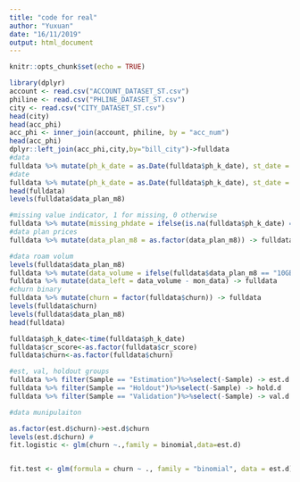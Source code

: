 ```yaml
---
title: "code for real"
author: "Yuxuan"
date: "16/11/2019"
output: html_document
---
```


```r
knitr::opts_chunk$set(echo = TRUE)
```

```r
library(dplyr)
account <- read.csv("ACCOUNT_DATASET_ST.csv")
philine <- read.csv("PHLINE_DATASET_ST.csv")
city <- read.csv("CITY_DATASET_ST.csv")
head(city)
head(acc_phi)
acc_phi <- inner_join(account, philine, by = "acc_num")
head(acc_phi)
dplyr::left_join(acc_phi,city,by="bill_city")->fulldata
#data
fulldata %>% mutate(ph_k_date = as.Date(fulldata$ph_k_date), st_date = as.Date(fulldata$st_date)) -> fulldata
#date
fulldata %>% mutate(ph_k_date = as.Date(fulldata$ph_k_date), st_date = as.Date(fulldata$st_date)) -> fulldata
head(fulldata)
levels(fulldata$data_plan_m8)

#missing value indicator, 1 for missing, 0 otherwise
fulldata %>% mutate(missing_phdate = ifelse(is.na(fulldata$ph_k_date) == 1, 1, 0)) -> fulldata
#data plan prices
fulldata %>% mutate(data_plan_m8 = as.factor(data_plan_m8)) -> fulldata

#data roam volum
levels(fulldata$data_plan_m8)
fulldata %>% mutate(data_volume = ifelse(fulldata$data_plan_m8 == "10GB($65)", 10, 15)) %>% mutate(data_volume = ifelse(fulldata$data_plan_m8 == "15GB($80)", 15, 25)) -> fulldata
fulldata %>% mutate(data_left = data_volume - mon_data) -> fulldata
#churn binary
fulldata %>% mutate(churn = factor(fulldata$churn)) -> fulldata
levels(fulldata$churn)
levels(fulldata$data_plan_m8)
head(fulldata)
```

```r
fulldata$ph_k_date<-time(fulldata$ph_k_date)
fulldata$cr_score<-as.factor(fulldata$cr_score)
fulldata$churn<-as.factor(fulldata$churn)
```


```r
#est, val, holdout groups
fulldata %>% filter(Sample == "Estimation")%>%select(-Sample) -> est.d
fulldata %>% filter(Sample == "Holdout")%>%select(-Sample) -> hold.d
fulldata %>% filter(Sample == "Validation")%>%select(-Sample) -> val.d

```

```r

#data munipulaiton

```


```r
as.factor(est.d$churn)->est.d$churn
levels(est.d$churn) #
fit.logistic <- glm(churn ~.,family = binomial,data=est.d)


fit.test <- glm(formula = churn ~ ., family = "binomial", data = est.d)


````
